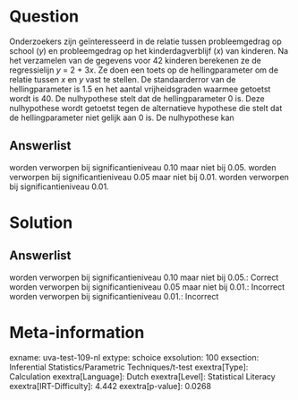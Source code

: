 Question
========

Onderzoekers zijn geïnteresseerd in de relatie tussen probleemgedrag op
school (*y*) en probleemgedrag op het kinderdagverblijf (*x*) van
kinderen. Na het verzamelen van de gegevens voor 42 kinderen berekenen
ze de regressielijn *y* = 2 + 3*x*. Ze doen een toets op de
hellingparameter om de relatie tussen *x* en *y* vast te stellen. De
standaarderror van de hellingparameter is 1.5 en het aantal
vrijheidsgraden waarmee getoetst wordt is 40. De nulhypothese stelt dat
de hellingparameter 0 is. Deze nulhypothese wordt getoetst tegen de
alternatieve hypothese die stelt dat de hellingparameter niet gelijk aan
0 is. De nulhypothese kan

Answerlist
----------

worden verworpen bij significantieniveau 0.10 maar niet bij 0.05.
worden verworpen bij significantieniveau 0.05 maar niet bij 0.01.
worden verworpen bij significantieniveau 0.01.

Solution
========

Answerlist
----------

worden verworpen bij significantieniveau 0.10 maar niet bij 0.05.: Correct
worden verworpen bij significantieniveau 0.05 maar niet bij 0.01.: Incorrect
worden verworpen bij significantieniveau 0.01.: Incorrect

Meta-information
================
exname: uva-test-109-nl
extype: schoice
exsolution: 100
exsection: Inferential Statistics/Parametric Techniques/t-test
exextra[Type]: Calculation
exextra[Language]: Dutch
exextra[Level]: Statistical Literacy
exextra[IRT-Difficulty]: 4.442
exextra[p-value]: 0.0268

